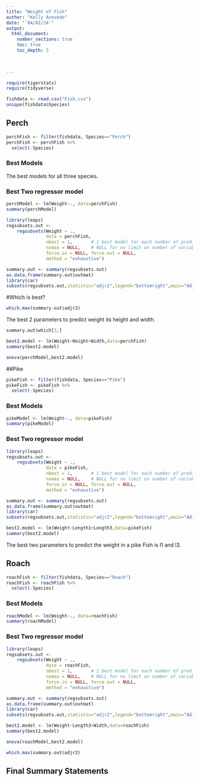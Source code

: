 ```yaml
---
title: "Weight of Fish"
author: "Kelly Acevedo"
date: "`04/02/24`"  
output: 
  html_document:
    number_sections: true
    toc: true
    toc_depth: 5

 
    
---
```



```r
require(tigerstats)
require(tidyverse)
```



```r
fishdata <- read.csv("Fish.csv")
unique(fishdata$Species)
```

## Perch

```r
perchFish <- filter(fishdata, Species=="Perch")
perchFish <- perchFish %>%
  select(-Species)
```
### Best Models

The best models for all three species.  


### Best Two regressor model
```r
perchModel <- lm(Weight~., data=perchFish)
summary(perchModel)
```


```r
library(leaps)
regsubsets.out <-
    regsubsets(Weight ~ .,
               data = perchFish,
               nbest = 1,       # 1 best model for each number of predictors
               nvmax = NULL,    # NULL for no limit on number of variables
               force.in = NULL, force.out = NULL,
               method = "exhaustive")

summary.out <- summary(regsubsets.out)
as.data.frame(summary.out$outmat)
library(car)
subsets(regsubsets.out,statistic="adjr2",legend="bottomright",main="Adjusted R^2")
```


#Which is best?

```r
which.max(summary.out$adjr2)
```

The best 2 parameters to predict weight its height and width.

```r
summary.out$which[3,]
```


```r
best2.model <- lm(Weight~Height+Width,data=perchFish)
summary(best2.model)
```


```r
anova(perchModel,best2.model)
```

##Pike

```r
pikeFish <- filter(fishdata, Species=="Pike")
pikeFish <- pikeFish %>%
  select(-Species)
```


### Best Models

```r
pikeModel <- lm(Weight~., data=pikeFish)
summary(pikeModel)
```


### Best Two regressor model

```r
library(leaps)
regsubsets.out <-
    regsubsets(Weight ~ .,
               data = pikeFish,
               nbest = 1,       # 1 best model for each number of predictors
               nvmax = NULL,    # NULL for no limit on number of variables
               force.in = NULL, force.out = NULL,
               method = "exhaustive")

summary.out <- summary(regsubsets.out)
as.data.frame(summary.out$outmat)
library(car)
subsets(regsubsets.out,statistic="adjr2",legend="bottomright",main="Adjusted R^2")
```



```r
best2.model <- lm(Weight~Length1+Length3,data=pikeFish)
summary(best2.model)
```

The best two parameters to predict the weight in a pike Fish is l1 and l3.


## Roach

```r
roachFish <- filter(fishdata, Species=="Roach")
roachFish <- roachFish %>%
  select(-Species)
```


### Best Models

```r
roachModel <- lm(Weight~., data=roachFish)
summary(roachModel)
```
### Best Two regressor model
```r
library(leaps)
regsubsets.out <-
    regsubsets(Weight ~ .,
               data = roachFish,
               nbest = 1,       # 1 best model for each number of predictors
               nvmax = NULL,    # NULL for no limit on number of variables
               force.in = NULL, force.out = NULL,
               method = "exhaustive")

summary.out <- summary(regsubsets.out)
as.data.frame(summary.out$outmat)
library(car)
subsets(regsubsets.out,statistic="adjr2",legend="bottomright",main="Adjusted R^2")
```


```r
best2.model <- lm(Weight~Length3+Width,data=roachFish)
summary(best2.model)
```

```r
anova(roachModel,best2.model)
```

```r
which.max(summary.out$adjr2)
```

## Final Summary Statements